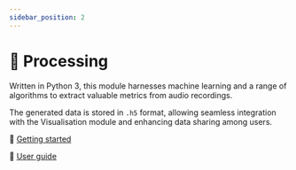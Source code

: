 ```yaml
---
sidebar_position: 2
---
```



# 🧮 Processing

Written in <PythonIcon /> Python 3, this module harnesses machine learning and
a range of algorithms to extract valuable metrics from audio recordings.

The generated data is stored in <StorageIcon /> `.h5` format, allowing seamless
integration with the Visualisation module and enhancing data sharing among
users.

🏃 [Getting started](./getting-started)

📖 [User guide](./user-guide)
